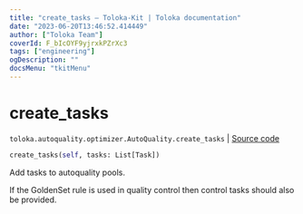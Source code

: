 ```yaml
---
title: "create_tasks — Toloka-Kit | Toloka documentation"
date: "2023-06-20T13:46:52.414449"
author: ["Toloka Team"]
coverId: F_bIcOYF9yjrxkPZrXc3
tags: ["engineering"]
ogDescription: ""
docsMenu: "tkitMenu"
---
```


# create_tasks

`toloka.autoquality.optimizer.AutoQuality.create_tasks` | [Source code](https://github.com/Toloka/toloka-kit/blob/v1.2.0/src/autoquality/optimizer.py#L300)

```python
create_tasks(self, tasks: List[Task])
```

Add tasks to autoquality pools.

If the GoldenSet rule is used in quality control then control tasks should also be provided.